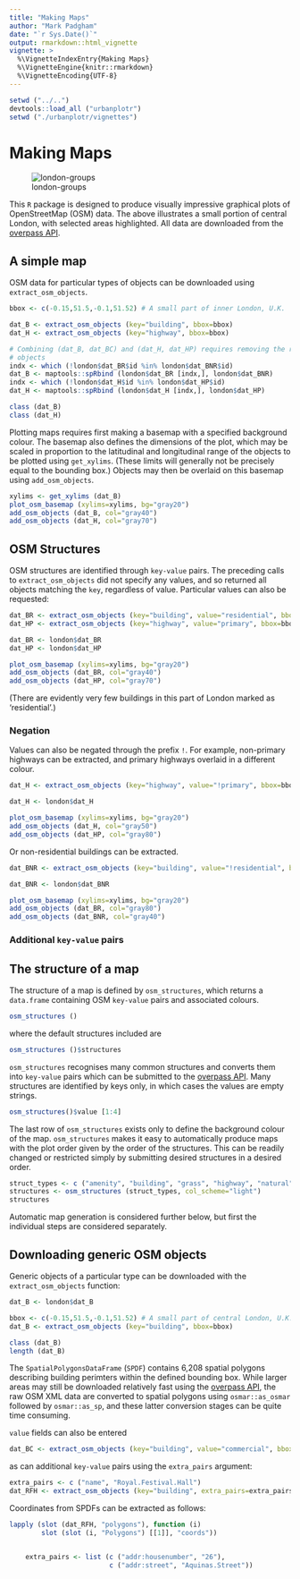 ```yaml
---
title: "Making Maps"
author: "Mark Padgham"
date: "`r Sys.Date()`"
output: rmarkdown::html_vignette
vignette: >
  %\VignetteIndexEntry{Making Maps}
  %\VignetteEngine{knitr::rmarkdown}
  %\VignetteEncoding{UTF-8}
---
```


```r
setwd ("../..")
devtools::load_all ("urbanplotr")
setwd ("./urbanplotr/vignettes")
```

# Making Maps

![london-groups](london-groups.png)

This `R` package is designed to produce visually impressive graphical plots of
OpenStreetMap (OSM) data. The above illustrates a small portion of central
London, with selected areas highlighted. All data are downloaded from the
[overpass API](https://overpass-api.de).  

## A simple map

OSM data for particular types of objects can be downloaded using
`extract_osm_objects`.
```r
bbox <- c(-0.15,51.5,-0.1,51.52) # A small part of inner London, U.K.
```
```r
dat_B <- extract_osm_objects (key="building", bbox=bbox)
dat_H <- extract_osm_objects (key="highway", bbox=bbox)
```
```r
# Combining (dat_B, dat_BC) and (dat_H, dat_HP) requires removing the repeated
# objects
indx <- which (!london$dat_BR$id %in% london$dat_BNR$id)
dat_B <- maptools::spRbind (london$dat_BR [indx,], london$dat_BNR)
indx <- which (!london$dat_H$id %in% london$dat_HP$id)
dat_H <- maptools::spRbind (london$dat_H [indx,], london$dat_HP)
```
```r
class (dat_B)
class (dat_H)
```
Plotting maps requires first making a basemap with a specified background
colour. The basemap also defines the dimensions of the plot, which may be scaled
in proportion to the latitudinal and longitudinal range of the objects to be
plotted using `get_xylims`. (These limits will generally not be precisely equal
to the bounding box.) Objects may then be overlaid on this basemap using
`add_osm_objects`.
```r
xylims <- get_xylims (dat_B)
plot_osm_basemap (xylims=xylims, bg="gray20")
add_osm_objects (dat_B, col="gray40")
add_osm_objects (dat_H, col="gray70")
```

## OSM Structures

OSM structures are identified through `key-value` pairs. The preceding calls to
`extract_osm_objects` did not specify any values, and so returned all objects
matching the `key`, regardless of value. Particular values can also be
requested:
```r
dat_BR <- extract_osm_objects (key="building", value="residential", bbox=bbox)
dat_HP <- extract_osm_objects (key="highway", value="primary", bbox=bbox)
```
```r
dat_BR <- london$dat_BR
dat_HP <- london$dat_HP
```
```r
plot_osm_basemap (xylims=xylims, bg="gray20")
add_osm_objects (dat_BR, col="gray40")
add_osm_objects (dat_HP, col="gray70")
```
(There are evidently very few buildings in this part of London marked as
'residential'.)

### Negation

Values can also be negated through the prefix `!`. For example, non-primary
highways can be extracted, and primary highways overlaid in a different colour.
```r
dat_H <- extract_osm_objects (key="highway", value="!primary", bbox=bbox)
```
```r
dat_H <- london$dat_H
```
```r
plot_osm_basemap (xylims=xylims, bg="gray20")
add_osm_objects (dat_H, col="gray50")
add_osm_objects (dat_HP, col="gray80")
```

Or non-residential buildings can be extracted.
```r
dat_BNR <- extract_osm_objects (key="building", value="!residential", bbox=bbox)
```
```r
dat_BNR <- london$dat_BNR
```
```r
plot_osm_basemap (xylims=xylims, bg="gray20")
add_osm_objects (dat_BR, col="gray80")
add_osm_objects (dat_BNR, col="gray40")
```

### Additional `key-value` pairs

## The structure of a map

The structure of a map is defined by `osm_structures`, which returns a
`data.frame` containing OSM `key-value` pairs and associated colours. 

```r
osm_structures ()
```

where the default structures included are

```r
osm_structures ()$structures
```

`osm_structures` recognises many common structures and converts them into
`key-value` pairs which can be submitted to the 
[overpass API](https://overpass-api.de).  Many structures are identified by keys
only, in which cases the values are empty strings.

```r
osm_structures()$value [1:4]
```

The last row of `osm_structures` exists only to define the background colour of
the map. `osm_structures` makes it easy to automatically produce maps with the
plot order given by the order of the structures. This can be readily changed
or restricted simply by submitting desired structures in a desired order.

```r
struct_types <- c ("amenity", "building", "grass", "highway", "natural", "park")
structures <- osm_structures (struct_types, col_scheme="light")
structures
```

Automatic map generation is considered further below, but first the individual
steps are considered separately.

## Downloading generic OSM objects


Generic objects of a particular type can be downloaded with the
`extract_osm_objects` function:

```r
dat_B <- london$dat_B
```

```r
bbox <- c(-0.15,51.5,-0.1,51.52) # A small part of central London, U.K.
dat_B <- extract_osm_objects (key="building", bbox=bbox)
```
```r
class (dat_B)
length (dat_B)
```

The `SpatialPolygonsDataFrame` (`SPDF`) contains 6,208 spatial polygons
describing building perimters within the defined bounding box. While 
larger areas may still be downloaded relatively fast using the 
[overpass API](https://overpass-api.de), the raw OSM XML data are converted to
spatial polygons using `osmar::as_osmar` followed by `osmar::as_sp`, and these
latter conversion stages can be quite time consuming.

`value` fields can also be entered
```r
dat_BC <- extract_osm_objects (key="building", value="commercial", bbox=bbox)
```
as can additional `key-value` pairs using the `extra_pairs` argument:
```r
extra_pairs <- c ("name", "Royal.Festival.Hall")
dat_RFH <- extract_osm_objects (key="building", extra_pairs=extra_pairs, bbox=bbox)
```
Coordinates from SPDFs can be extracted as follows:
```r
lapply (slot (dat_RFH, "polygons"), function (i) 
        slot (slot (i, "Polygons") [[1]], "coords"))


    extra_pairs <- list (c ("addr:housenumber", "26"),
                         c ("addr:street", "Aquinas.Street"))
```

